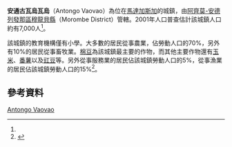 {{更新|time=2017-02-18T07:31:05+00:00}}
{{Infobox settlement
|official_name = 安通古瓦烏瓦烏
|other_name =
|native_name = Antongo Vaovao
|nickname =
|settlement_type = 
|motto =
|pushpin_map = Madagascar
|pushpin_label_position =bottom
|pushpin_map_caption =安通古瓦烏瓦烏在馬達加斯加的位置
|pushpin_mapsize =180
|coordinates_region = MG
|subdivision_type = 國家
|subdivision_name = {{MAD}}
|subdivision_type1 = {{le|區 (馬達加斯加)|Regions of Madagascar|區}}
|subdivision_name1 = [[阿齊莫-安德列發那區|阿齊莫-安德列發那區]]
|subdivision_type2 = {{le|縣 (馬達加斯加)|Districts of Madagascar|縣}}
|subdivision_name2 = [[穆龍貝縣|穆龍貝縣]]
|population_as_of = 2001
|population_footnotes = <ref name="pop"/>
|population_total = 7000
|population_note =
|population_density_km2 =
|population_density_urban_sq_mi =
|population_blank1_title =民族
|population_blank1 = 
|population_blank2_title =宗教
|population_blank2 =
|timezone = [[東非時間|EAT]]
|utc_offset = +3
|timezone_DST = 
|utc_offset_DST = 
|coordinates_display = inline,title
|latd=21 |latm=24 |lats= |latNS=S
|longd=43|longm=35 |longs= |longEW=E
|elevation_footnotes=
|elevation_m = 6
|elevation_ft =
|blank1_name_sec2 = [[柯本气候分类法|氣候]]
|blank1_info_sec2 = 
}}

'''安通古瓦烏瓦烏'''（Antongo Vaovao）為位在[[馬達加斯加|馬達加斯加]]的城鎮，由[[阿齊莫-安德列發那區|阿齊莫-安德列發那區]][[穆龍貝縣|穆龍貝縣]]（Morombe District）管轄。2001年人口普查估計該城鎮人口約有7,000人<ref name="pop"/>。

該城鎮的教育機構僅有小學。大多數的居民從事農業，佔勞動人口的70%，另外有10%的居民從事畜牧業。[[棉豆|棉豆]]為該城鎮最主要的作物，而其他主要作物還有[[玉米|玉米]]、[[番薯|番薯]]以及[[豇豆|豇豆]]等。另外從事服務業的居民佔該城鎮勞動人口的5%，從事漁業的居民佔該城鎮勞動人口的15%<ref name="pop">{{cite web | url=http://www.ilo.cornell.edu/ilo/data.html | title=ILO census data | publisher=[[Cornell_University|Cornell University]] | year=2002 | accessdate=2008-04-29 | archive-date=2003-12-07 | archive-url=https://web.archive.org/web/20031207202443/http://www.ilo.cornell.edu/ilo/data.html | dead-url=no }}</ref>。

== 參考資料 ==
{{reflist}}

{{阿齊莫-安德列發那區}}

[[Category:阿齊莫-安德列發那區聚居地|Antongo Vaovao]]

{{Madagascar-geo-stub}}
